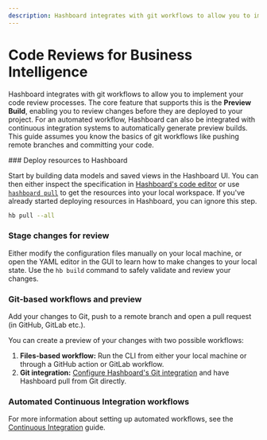 ```yaml
---
description: Hashboard integrates with git workflows to allow you to implement your code review processes
---
```



# Code Reviews for Business Intelligence

Hashboard integrates with git workflows to allow you to implement your code review processes. The core feature that supports this is the **Preview Build**, enabling you to review changes before they are deployed to your project. For an automated workflow, Hashboard can also be integrated with continuous integration systems to automatically generate preview builds. This guide assumes you know the basics of git workflows like pushing remote branches and committing your code.

<Steps>
### Deploy resources to Hashboard

Start by building data models and saved views in the Hashboard UI. You can then either inspect the specification in [Hashboard's code editor](/docs/data-ops/yaml-editor) or use [`hashboard pull`](/docs/data-ops/cli/v3/pull) to get the resources into your local workspace. If you've already started deploying resources in Hashboard, you can ignore this step.

```bash
hb pull --all
```

### Stage changes for review

Either modify the configuration files manually on your local machine, or open the YAML editor in the GUI to learn how to make changes to your local state. Use the `hb build` command to safely validate and review your changes.

### Git-based workflows and preview

Add your changes to Git, push to a remote branch and open a pull request (in GitHub, GitLab etc.).

You can create a preview of your changes with two possible workflows:

1. **Files-based workflow:** Run the CLI from either your local machine or through a GitHub action or GitLab workflow.
1. **Git integration:** [Configure Hashboard's Git integration](/docs/data-ops/git-integration) and have Hashboard pull from Git directly.

### Automated Continuous Integration workflows

For more information about setting up automated workflows, see the [Continuous Integration](./continuous-integration) guide.

</Steps>
